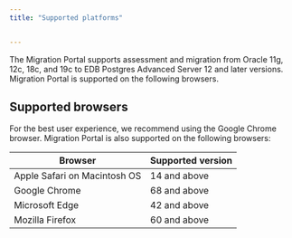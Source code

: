 ```yaml
---
title: "Supported platforms"


---
```


<div id="supported_platforms" class="registered_link"></div>

The Migration Portal supports assessment and migration from Oracle 11g, 12c, 18c, and 19c to EDB Postgres Advanced Server 12 and later versions. Migration Portal is supported on the following browsers.

## Supported browsers

For the best user experience, we recommend using the Google Chrome browser. Migration Portal is also supported on the following browsers:

| **Browser**                  | **Supported version** |
| ---------------------------- | --------------------- |
| Apple Safari on Macintosh OS | 14 and above          |
| Google Chrome                | 68 and above          |
| Microsoft Edge               | 42 and above          |
| Mozilla Firefox              | 60 and above          |
